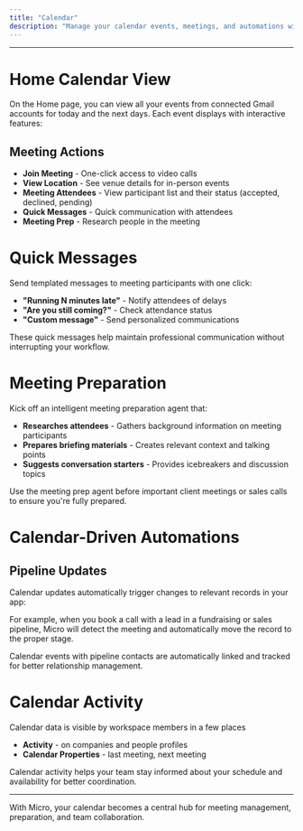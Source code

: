 ```yaml
---
title: "Calendar"
description: "Manage your calendar events, meetings, and automations with Micro's intelligent calendar features."
---
```


---

# Home Calendar View

On the Home page, you can view all your events from connected Gmail accounts for today and the next days. Each event displays with interactive features:

## Meeting Actions

- **Join Meeting** - One-click access to video calls
- **View Location** - See venue details for in-person events
- **Meeting Attendees** - View participant list and their status (accepted, declined, pending)
- **Quick Messages** - Quick communication with attendees
- **Meeting Prep** - Research people in the meeting


# Quick Messages

Send templated messages to meeting participants with one click:

- **"Running N minutes late"** - Notify attendees of delays
- **"Are you still coming?"** - Check attendance status
- **"Custom message"** - Send personalized communications

<Tip>These quick messages help maintain professional communication without interrupting your workflow.</Tip>

# Meeting Preparation

Kick off an intelligent meeting preparation agent that:

- **Researches attendees** - Gathers background information on meeting participants
- **Prepares briefing materials** - Creates relevant context and talking points
- **Suggests conversation starters** - Provides icebreakers and discussion topics

<Tip>Use the meeting prep agent before important client meetings or sales calls to ensure you're fully prepared.</Tip>

# Calendar-Driven Automations

## Pipeline Updates

Calendar updates automatically trigger changes to relevant records in your app:

For example, when you book a call with a lead in a fundraising or sales pipeline, Micro will detect the meeting and automatically move the record to the proper stage.

<Note>Calendar events with pipeline contacts are automatically linked and tracked for better relationship management.</Note>

# Calendar Activity

Calendar data is visible by workspace members in a few places

- **Activity** - on companies and people profiles 
- **Calendar Properties** - last meeting, next meeting


<Tip>Calendar activity helps your team stay informed about your schedule and availability for better coordination.</Tip>

---


With Micro, your calendar becomes a central hub for meeting management, preparation, and team collaboration.
